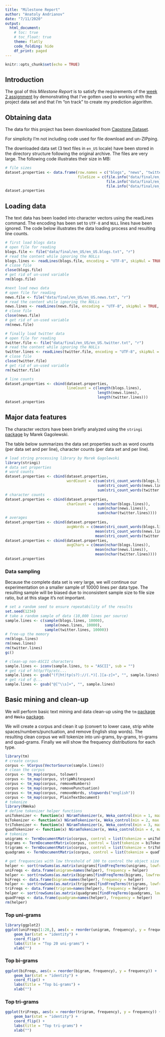 ```yaml
---
title: "Milestone Report"
author: "Anatoly Andrianov"
date: "7/11/2020"
output:
  html_document:
    # toc: true
    # toc_float: true
    theme: flatly
    code_folding: hide
    df_print: paged
---
```


```r
knitr::opts_chunk$set(echo = TRUE)
```

## Introduction

The goal of this *Milestone Report* is to satisfy the requirements of the [week 2 assignment](https://www.coursera.org/learn/data-science-project/peer/BRX21/milestone-report) by demonstrating that I've gotten used to working with the project data set and that I'm "on track" to create my prediction algorithm.

## Obtaining data

The data for this project has been downloaded from [Capstone Dataset](https://d396qusza40orc.cloudfront.net/dsscapstone/dataset/Coursera-SwiftKey.zip).

For simplicity I'm not including code used for file download and un-ZIPping.

The downloaded data set (3 text files in `en_US` locale) have been stored in the directory structure following the original archive. The files are very large. The following code illustrates their size in MB:
```r
# file sizes
dataset.properties <- data.frame(row.names = c("blogs", "news", "twitter"),
                                 fileSize = c(file.info("data/final/en_US/en_US.blogs.txt")$size/1024^2,
                                              file.info("data/final/en_US/en_US.news.txt")$size/1024^2,
                                              file.info("data/final/en_US/en_US.twitter.txt")$size/1024^2))
dataset.properties
```

## Loading data

The text data has been loaded into character vectors using the readLines command. The encoding has been set to `UTF-8` and `NULL` lines have been ignored. The code below illustrates the data loading process and resulting line counts.

```r
# first load blogs data
# open file for reading
blogs.file <- file("data/final/en_US/en_US.blogs.txt", "r")
# read the content while ignoring the NULLs
blogs.lines <- readLines(blogs.file, encoding = "UTF-8", skipNul = TRUE, warn = FALSE)
# close file
close(blogs.file)
# get rid of un-used variable
rm(blogs.file)

#next load news data
# open file for reading
news.file <- file("data/final/en_US/en_US.news.txt", "r")
# read the content while ignoring the NULLs
news.lines <- readLines(news.file, encoding = "UTF-8", skipNul = TRUE, warn = FALSE)
# close file
close(news.file)
# get rid of un-used variable
rm(news.file)

# finally load twitter data
# open file for reading
twitter.file <- file("data/final/en_US/en_US.twitter.txt", "r")
# read the content while ignoring the NULLs
twitter.lines <- readLines(twitter.file, encoding = "UTF-8", skipNul = TRUE, warn = FALSE)
# close file
close(twitter.file)
# get rid of un-used variable
rm(twitter.file)

# line counts
dataset.properties <- cbind(dataset.properties,
                            lineCount = c(length(blogs.lines),
                                          length(news.lines),
                                          length(twitter.lines)))
dataset.properties
```


## Major data features

The character vectors have been briefly analyzed using the `stringi` [package](https://www.rdocumentation.org/packages/stringi/) by Marek Gagolewski.

The table below summarizes the data set properties such as word counts (per data set and per line), character counts (per data set and per line).

```r
# load string processing library by Marek Gagolewski
library(stringi)
# data set properties
# word counts
dataset.properties <- cbind(dataset.properties,
                            wordCount = c(sum(stri_count_words(blogs.lines)),
                                          sum(stri_count_words(news.lines)),
                                          sum(stri_count_words(twitter.lines))))
# character counts
dataset.properties <- cbind(dataset.properties,
                            charCount = c(sum(nchar(blogs.lines)),
                                          sum(nchar(news.lines)),
                                          sum(nchar(twitter.lines))))
# averages
dataset.properties <- cbind(dataset.properties,
                            avgWords = c(mean(stri_count_words(blogs.lines)),
                                         mean(stri_count_words(news.lines)),
                                         mean(stri_count_words(twitter.lines))))
dataset.properties <- cbind(dataset.properties,
                            avgChars = c(mean(nchar(blogs.lines)),
                                         mean(nchar(news.lines)),
                                         mean(nchar(twitter.lines))))
dataset.properties
```

### Data sampling

Because the complete data set is very large, we will continue our experimentation on a smaller sample of 10000 lines per data type. The resulting sample will be biased due to inconsistent sample size to file size ratio, but at this stage it's not important.
```r
# set a random seed to ensure repeatability of the results
set.seed(1234)
# take a random sample of data (10,000 lines per source)
sample.lines <- c(sample(blogs.lines, 10000),
                  sample(news.lines, 10000),
                  sample(twitter.lines, 10000))
# free-up the memory
rm(blogs.lines)
rm(news.lines)
rm(twitter.lines)
gc()

# clean-up non-ASCII characters
sample.lines <- iconv(sample.lines, to = "ASCII", sub = "")
# get rid of http/ftp/etc...
sample.lines <- gsub("(f|ht)tp(s?)://(.*)[.][a-z]+", "", sample.lines)
# get rid of @...
sample.lines <- gsub("@[^\\s]+", "", sample.lines)
```

## Basic mining and clean-up

We will perform basic text mining and data clean-up using the `tm` [package](https://www.rdocumentation.org/packages/tm) and `RWeka` [package](https://www.rdocumentation.org/packages/RWeka).

We will create a corpus and clean it up (convert to lower case, strip white spaces/numbers/punctuation, and remove English stop words). The resulting clean corpus we will tokenize into uni-grams, by-grams, tri-grams and quad-grams. Finally we will show the frequency distributions for each type.

```r
library(tm)
# create corpus
corpus <- VCorpus(VectorSource(sample.lines))
# clean the corpus
corpus <- tm_map(corpus, tolower)
corpus <- tm_map(corpus, stripWhitespace)
corpus <- tm_map(corpus, removeNumbers)
corpus <- tm_map(corpus, removePunctuation)
corpus <- tm_map(corpus, removeWords, stopwords("english"))
corpus <- tm_map(corpus, PlainTextDocument)
# tokenize
library(RWeka)
# define tokenizer helper functions
uniTokenizer <- function(x) NGramTokenizer(x, Weka_control(min = 1, max = 1))
biTokenizer <- function(x) NGramTokenizer(x, Weka_control(min = 2, max = 2))
triTokenizer <- function(x) NGramTokenizer(x, Weka_control(min = 3, max = 3))
quadTokenizer <- function(x) NGramTokenizer(x, Weka_control(min = 4, max = 4))
# tokenize
unigrams <- TermDocumentMatrix(corpus, control = list(tokenize = uniTokenizer))
bigrams <- TermDocumentMatrix(corpus, control = list(tokenize = biTokenizer))
trigrams <- TermDocumentMatrix(corpus, control = list(tokenize = triTokenizer))
quadgrams <- TermDocumentMatrix(corpus, control = list(tokenize = quadTokenizer))

# get frequencies with low threshold of 100 to control the object size
helper <- sort(rowSums(as.matrix(unigrams[findFreqTerms(unigrams, lowfreq = 100),])), decreasing = TRUE)
uniFreqs <- data.frame(unigram=names(helper), frequency = helper)
helper <- sort(rowSums(as.matrix(bigrams[findFreqTerms(bigrams, lowfreq = 100),])), decreasing = TRUE)
biFreqs <- data.frame(bigram=names(helper), frequency = helper)
helper <- sort(rowSums(as.matrix(trigrams[findFreqTerms(trigrams, lowfreq = 10),])), decreasing = TRUE)
triFreqs <- data.frame(trigram=names(helper), frequency = helper)
helper <- sort(rowSums(as.matrix(quadgrams[findFreqTerms(quadgrams, lowfreq = 2),])), decreasing = TRUE)
quadFreqs <- data.frame(quadgram=names(helper), frequency = helper)
rm(helper)
```

### Top uni-grams

```r
library(ggplot2)
ggplot(uniFreqs[1:20,], aes(x = reorder(unigram, frequency), y = frequency)) +
    geom_bar(stat = "identity") +
    coord_flip() +
    labs(title = "Top 20 uni-grams") +
    xlab("")
```

### Top bi-grams

```r
ggplot(biFreqs, aes(x = reorder(bigram, frequency), y = frequency)) +
    geom_bar(stat = "identity") +
    coord_flip() +
    labs(title = "Top bi-grams") +
    xlab("")
```

### Top tri-grams

```r
ggplot(triFreqs, aes(x = reorder(trigram, frequency), y = frequency)) +
    geom_bar(stat = "identity") +
    coord_flip() +
    labs(title = "Top tri-grams") +
    xlab("")
```
